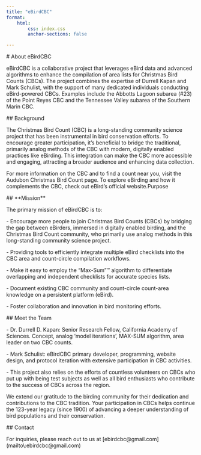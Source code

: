 ```yaml
---
title: "eBirdCBC"
format: 
    html:
        css: index.css
        anchor-sections: false

---
```

\# About eBirdCBC

eBirdCBC is a collaborative project that leverages eBird data and advanced algorithms to enhance the compilation of area lists for Christmas Bird Counts (CBCs). The project combines the expertise of Durrell Kapan and Mark Schulist, with the support of many dedicated individuals conducting eBird-powered CBCs. Examples include the Abbotts Lagoon subarea (#23) of the Point Reyes CBC and the Tennessee Valley subarea of the Southern Marin CBC.

\## Background

The Christmas Bird Count (CBC) is a long-standing community science project that has been instrumental in bird conservation efforts. To encourage greater participation, it’s beneficial to bridge the traditional, primarily analog methods of the CBC with modern, digitally enabled practices like eBirding. This integration can make the CBC more accessible and engaging, attracting a broader audience and enhancing data collection.

For more information on the CBC and to find a count near you, visit the Audubon Christmas Bird Count page. To explore eBirding and how it complements the CBC, check out eBird’s official website.Purpose

\## \*\*Mission\*\*

The primary mission of eBirdCBC is to:

\- Encourage more people to join Christmas Bird Counts (CBCs) by bridging the gap between eBirders, immersed in digitally enabled birding, and the Christmas Bird Count community, who primarily use analog methods in this long-standing community science project.  

\- Providing tools to efficiently integrate multiple eBird checklists into the CBC area and count-circle compilation workflows.

\- Make it easy to employ the “Max-Sum”™ algorithm to differentiate overlapping and independent checklists for accurate species lists.

\- Document existing CBC community and count-circle count-area knowledge on a persistent platform (eBird).

\- Foster collaboration and innovation in bird monitoring efforts.

\## Meet the Team

\- Dr. Durrell D. Kapan: Senior Research Fellow, California Academy of Sciences. Concept, analog 'model iterations', MAX-SUM algorithm, area leader on two CBC counts.

\- Mark Schulist: eBirdCBC primary developer, programming, website design, and protocol iteration with extensive participation in CBC activities.

\- This project also relies on the efforts of countless volunteers on CBCs who put up with being test subjects as well as all bird enthusiasts who contribute to the success of CBCs across the region.

We extend our gratitude to the birding community for their dedication and contributions to the CBC tradition. Your participation in CBCs helps continue the 123-year legacy (since 1900) of advancing a deeper understanding of bird populations and their conservation.&#x20;

\## Contact

For inquiries, please reach out to us at \[ebirdcbc\@gmail.com\](mailto\\:ebirdcbc\@gmail.com)

<!-- ::: columns -->

<!-- ::: {.column width="100%"} -->

<!-- ![](images/Logo_of_the_United_States_Forest_Service.svg.png){alt="United States Forest Service" fig-align="left" width="90"} ![](images/Academy_Logo-Horizontal-Academy_Green.png){fig-align="right" width="270"} -->

<!-- ::: -->

<!-- ::: -->
